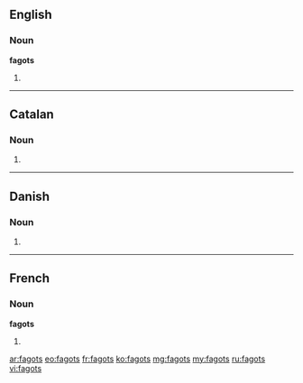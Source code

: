 ==English==

===Noun===
'''fagots'''

# {{plural of|fagot}}

----

==Catalan==

===Noun===
{{ca-noun-form|m|p}}

# {{plural of|fagot|lang=ca}}

----

==Danish==

===Noun===
{{head|da|noun form|g=c}}

# {{form of|genitive singular indefinite|fagot|lang=da}}

----

==French==

===Noun===
'''fagots''' {{m}}

# {{plural of|[[fagot]]|lang=fr}}

[[ar:fagots]]
[[eo:fagots]]
[[fr:fagots]]
[[ko:fagots]]
[[mg:fagots]]
[[my:fagots]]
[[ru:fagots]]
[[vi:fagots]]